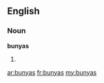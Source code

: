 ==English==

===Noun===
'''bunyas'''

# {{plural of|[[bunya]]}}

[[ar:bunyas]]
[[fr:bunyas]]
[[my:bunyas]]